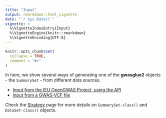 ```yaml
---
title: "Input"
output: rmarkdown::html_vignette
date: "`r Sys.Date()`"
vignette: >
  %\VignetteIndexEntry{Input}
  %\VignetteEngine{knitr::rmarkdown}
  %\VignetteEncoding{UTF-8}
---
```


```r
knitr::opts_chunk$set(
  collapse = TRUE,
  comment = "#>"
)
```

In here, we show several ways of generating one of the **gwasglue2** objects - the `SummarySet` - from different data sources. 

* [Input from the IEU OpenGWAS Project, using the API](input-opengwas.html)
* [Input from a GWAS-VCF file](input-vcf.html)



Check the [Strategy](Strategy.html) page for more details on `SummarySet-class()` and `DataSet-class()` objects.
<!-- 
input_object 
input_simGWAS
input_simulateGP
input_textfiles
 -->
